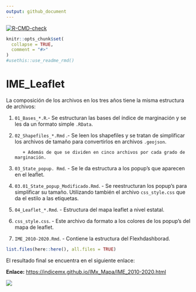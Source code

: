 ```yaml
---
output: github_document
---
```


<!-- README.md is generated from README.Rmd. Please edit that file -->

<!-- badges: start -->

[![R-CMD-check](https://github.com/r-lib/usethis/actions/workflows/R-CMD-check.yaml/badge.svg)](https://github.com/r-lib/usethis/actions/workflows/R-CMD-check.yaml)

<!-- badges: end -->

```r
knitr::opts_chunk$set(
  collapse = TRUE,
  comment = "#>"
)
#usethis::use_readme_rmd()
```


# IME_Leaflet

La composición de los archivos en los tres años tiene la misma estructura de archivos: 

1. `01_Bases_*.R`.- Se estructuran las bases del índice de marginación y se les da un formato simple `.RData`.   
2. `02_Shapefiles_*.Rmd` .- Se leen los shapefiles y se tratan de simplificar los archivos de tamaño para convertirlos en archivos `.geojson`.      

          + Además de que se dividen en cinco archivos por cada grado de marginación.    
          
3. `03_State_popup. Rmd`. - Se le da estructura a los popup’s que aparecen en el leaflet.    

4. `03.01_State_popup_Modificado.Rmd`. - Se reestructuran los popup's para simplificar su tamaño. Utilizando también el archivo `css_style.css` que da el estilo a las etiquetas.    

5. `04_Leaflet_*.Rmd`. - Estructura del mapa leaflet a nivel estatal.   

6. `css_style.css`. - Este archivo da formato a los colores de los popup’s del mapa de leaflet.   

7. `IME_2010-2020.Rmd`. - Contiene la estructura del Flexhdashborad.     

```r
list.files(here::here(), all.files = TRUE)
```

El resultado final se encuentra en el siguiente enlace:  


**Enlace:** <https://indicemx.github.io/IMx_Mapa/IME_2010-2020.html>

<html>
<body>
<a href = "https://indicemx.github.io/IMx_Mapa/IME_2010-2020.html" target="_blank">
<img src="https://github.com/IndiceMx/IMx_Mapa/blob/main/img/img01.png?raw=true"></a>
</body>
</html>

